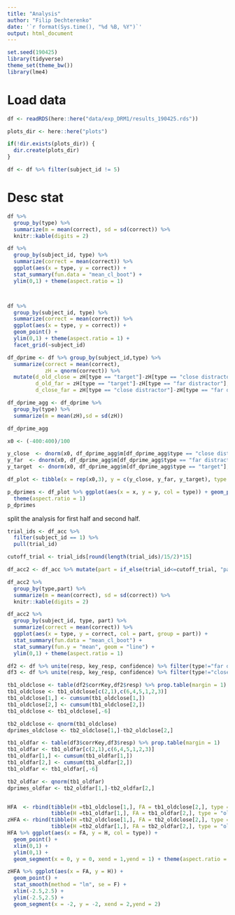 ```yaml
---
title: "Analysis"
author: "Filip Dechterenko"
date: '`r format(Sys.time(), "%d %B, %Y")`'
output: html_document
---
```


```r
set.seed(190425)
library(tidyverse)
theme_set(theme_bw())
library(lme4)
```

# Load data

```r

df <- readRDS(here::here("data/exp_DRM1/results_190425.rds"))

plots_dir <- here::here("plots")

if(!dir.exists(plots_dir)) {
  dir.create(plots_dir)
}
```

```r
df <- df %>% filter(subject_id != 5)
```

# Desc stat

```r
df %>% 
  group_by(type) %>% 
  summarize(m = mean(correct), sd = sd(correct)) %>% 
  knitr::kable(digits = 2)

df %>% 
  group_by(subject_id, type) %>% 
  summarize(correct = mean(correct)) %>% 
  ggplot(aes(x = type, y = correct)) +
  stat_summary(fun.data = "mean_cl_boot") +
  ylim(0,1) + theme(aspect.ratio = 1)



df %>% 
  group_by(subject_id, type) %>% 
  summarize(correct = mean(correct)) %>% 
  ggplot(aes(x = type, y = correct)) +
  geom_point() +
  ylim(0,1) + theme(aspect.ratio = 1) +
  facet_grid(~subject_id)  

df_dprime <- df %>% group_by(subject_id,type) %>% 
  summarize(correct = mean(correct),
            zH = qnorm(correct)) %>% 
  mutate(d_old_close = zH[type == "target"]-zH[type == "close distractor"],
         d_old_far = zH[type == "target"]-zH[type == "far distractor"],
         d_close_far = zH[type == "close distractor"]-zH[type == "far distractor"])

df_dprime_agg <- df_dprime %>% 
  group_by(type) %>% 
  summarize(m = mean(zH),sd = sd(zH))

df_dprime_agg

x0 <- (-400:400)/100

y_close  <- dnorm(x0, df_dprime_agg$m[df_dprime_agg$type == "close distractor"], 1)
y_far  <- dnorm(x0, df_dprime_agg$m[df_dprime_agg$type == "far distractor"], 1)
y_target  <- dnorm(x0, df_dprime_agg$m[df_dprime_agg$type == "target"], 1)

df_plot <- tibble(x = rep(x0,3), y = c(y_close, y_far, y_target), type = rep(c("close","far","target"), each = length(x0)))

p_dprimes <- df_plot %>% ggplot(aes(x = x, y = y, col = type)) + geom_point() + geom_vline(xintercept = 0) +
  theme(aspect.ratio = 1)
p_dprimes

```

split the analysis for first half and second half. 

```r
trial_ids <- df_acc %>% 
  filter(subject_id == 1) %>% 
  pull(trial_id)

cutoff_trial <- trial_ids[round(length(trial_ids)/15/2)*15]

df_acc2 <- df_acc %>% mutate(part = if_else(trial_id<=cutoff_trial, "part1", "part2"))

df_acc2 %>% 
  group_by(type,part) %>% 
  summarize(m = mean(correct), sd = sd(correct)) %>% 
  knitr::kable(digits = 2)

df_acc2 %>% 
  group_by(subject_id, type, part) %>% 
  summarize(correct = mean(correct)) %>% 
  ggplot(aes(x = type, y = correct, col = part, group = part)) +
  stat_summary(fun.data = "mean_cl_boot") +
  stat_summary(fun.y = "mean", geom = "line") +
  ylim(0,1) + theme(aspect.ratio = 1)

```

```r

df2 <- df %>% unite(resp, key_resp, confidence) %>% filter(type!="far distractor")
df3 <- df %>% unite(resp, key_resp, confidence) %>% filter(type!="close distractor")

tb1_oldclose <- table(df2$corrKey,df2$resp) %>% prop.table(margin = 1)
tb1_oldclose <- tb1_oldclose[c(2,1),c(6,4,5,1,2,3)]
tb1_oldclose[1,] <- cumsum(tb1_oldclose[1,])
tb1_oldclose[2,] <- cumsum(tb1_oldclose[2,])
tb1_oldclose <- tb1_oldclose[,-6]

tb2_oldclose <- qnorm(tb1_oldclose)
dprimes_oldclose <- tb2_oldclose[1,]-tb2_oldclose[2,]

tb1_oldfar <- table(df3$corrKey,df3$resp) %>% prop.table(margin = 1)
tb1_oldfar <- tb1_oldfar[c(2,1),c(6,4,5,1,2,3)]
tb1_oldfar[1,] <- cumsum(tb1_oldfar[1,])
tb1_oldfar[2,] <- cumsum(tb1_oldfar[2,])
tb1_oldfar <- tb1_oldfar[,-6]

tb2_oldfar <- qnorm(tb1_oldfar)
dprimes_oldfar <- tb2_oldfar[1,]-tb2_oldfar[2,]


HFA  <- rbind(tibble(H =tb1_oldclose[1,], FA = tb1_oldclose[2,], type = "old-close"),
              tibble(H =tb1_oldfar[1,], FA = tb1_oldfar[2,], type = "old-far"))
zHFA <- rbind(tibble(H =tb2_oldclose[1,], FA = tb2_oldclose[2,], type = "old-close"),
              tibble(H =tb2_oldfar[1,], FA = tb2_oldfar[2,], type = "old-far"))
HFA %>% ggplot(aes(x = FA, y = H, col = type)) + 
  geom_point() + 
  xlim(0,1) + 
  ylim(0,1) + 
  geom_segment(x = 0, y = 0, xend = 1,yend = 1) + theme(aspect.ratio = 1)

zHFA %>% ggplot(aes(x = FA, y = H)) + 
  geom_point() + 
  stat_smooth(method = "lm", se = F) + 
  xlim(-2.5,2.5) + 
  ylim(-2.5,2.5) + 
  geom_segment(x = -2, y = -2, xend = 2,yend = 2)
```